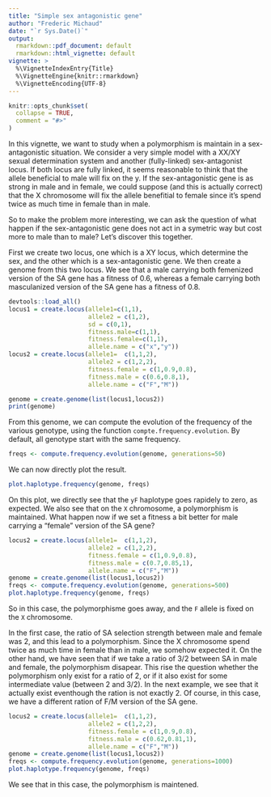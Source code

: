 ```yaml
---
title: "Simple sex antagonistic gene"
author: "Frederic Michaud"
date: "`r Sys.Date()`"
output:
  rmarkdown::pdf_document: default
  rmarkdown::html_vignette: default
vignette: >
  %\VignetteIndexEntry{Title}
  %\VignetteEngine{knitr::rmarkdown}
  %\VignetteEncoding{UTF-8}
---
```

```r
knitr::opts_chunk$set(
  collapse = TRUE,
  comment = "#>"
)
```

In this vignette, we want to study when a polymorphism is maintain in a sex-antagonistic situation. We consider a very simple model with a XX/XY sexual determination system and another (fully-linked) sex-antagonist locus. If both locus are fully linked, it seems reasonable to think that the allele beneficial to male will fix on the y. If the sex-antagonistic gene is as strong in male and in female, we could suppose (and this is actually correct) that the X chromosome will fix the allele benefitial to female since it's spend twice as much time in female than in male.   

So to make the problem more interesting, we can ask the question of what happen if the sex-antagonistic gene does not act in a symetric way but cost more to male than to male? Let's discover this together. 


First we create two locus, one which is a XY locus, which determine the sex, and the other which is a sex-antagonistic gene. We then create a genome from this two locus. We see that a male carrying both femenized version of the SA gene has a fitness of 0.6, whereas a female carrying both masculanized version of the SA gene has a fitness of 0.8. 
```r
devtools::load_all()
locus1 = create.locus(allele1=c(1,1),
                      allele2 = c(1,2),
                      sd = c(0,1),
                      fitness.male=c(1,1),
                      fitness.female=c(1,1),
                      allele.name = c("x","y"))
locus2 = create.locus(allele1=  c(1,1,2),
                      allele2 = c(1,2,2),
                      fitness.female = c(1,0.9,0.8),
                      fitness.male = c(0.6,0.8,1),
                      allele.name = c("F","M"))

genome = create.genome(list(locus1,locus2))
print(genome)
```

From this genome, we can compute the evolution of the frequency of the various genotype, using the function `compte.frequency.evolution`. By default, all genotype start with the same frequency. 

```r
freqs <- compute.frequency.evolution(genome, generations=50)
```

We can now directly plot the result.
```r
plot.haplotype.frequency(genome, freqs)
```   
   
On this plot, we directly see that the `yF` haplotype goes rapidely to zero, as expected. We also see that on the `X` chromosome, a polymorphism is maintained. What happen now if we set a fitness a bit better for male carrying a "female" version of the SA gene?
```r
locus2 = create.locus(allele1=  c(1,1,2),
                      allele2 = c(1,2,2),
                      fitness.female = c(1,0.9,0.8),
                      fitness.male = c(0.7,0.85,1),
                      allele.name = c("F","M"))
genome = create.genome(list(locus1,locus2))
freqs <- compute.frequency.evolution(genome, generations=500)
plot.haplotype.frequency(genome, freqs)
```
   
So in this case, the polymorphisme goes away, and the `F` allele is fixed on the `X` chromosome.   

In the first case, the ratio of SA selection strength between male and female was 2, and this lead to a polymorphism. Since the X chromosome spend twice as much time in female than in male, we somehow expected it. On the other hand, we have seen that if we take a ratio of 3/2 between SA in male and female, the polymorphism disapear. This rise the question whether the polymorphism only exist for a ratio of 2, or if it also exist for some intermediate value (between 2 and 3/2). In the next example, we see that it actually exist eventhough the ration is not exactly 2. Of course, in this case, we have a different ration of F/M version of the SA gene. 

```r
locus2 = create.locus(allele1=  c(1,1,2),
                      allele2 = c(1,2,2),
                      fitness.female = c(1,0.9,0.8),
                      fitness.male = c(0.62,0.81,1),
                      allele.name = c("F","M"))
genome = create.genome(list(locus1,locus2))
freqs <- compute.frequency.evolution(genome, generations=1000)
plot.haplotype.frequency(genome, freqs)
```
   
We see that in this case, the polymorphism is maintened.
